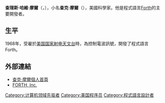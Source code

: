 '''查理斯·哈維·摩爾'''（{{lang-en|Charles Havice Moore}}，{{bd|1938年||||catIdx=Moore, Charles}}），小名'''查克·摩爾'''（{{lang|en|Chuck Moore}}），美國科學家。他是程式語言[[Forth|Forth]]的主要開發者。

==生平==
1968年，受雇於[[美国国家射电天文台|美国国家射电天文台]]時，為控制電波訊號，開發了程式語言Forth。
==外部連結==
{{Wikiquote}}
*[https://web.archive.org/web/20040131054056/http://www.colorforth.com/ 查克·摩爾個人首頁]
*[http://www.forth.com/ FORTH, Inc.]
{{Authority control}}
{{DEFAULTSORT:Moore,Charles H.}}
[[Category:计算机领域先驱者|Category:计算机领域先驱者]]
[[Category:美国程序员|Category:美国程序员]]
[[Category:程式語言設計者|Category:程式語言設計者]]